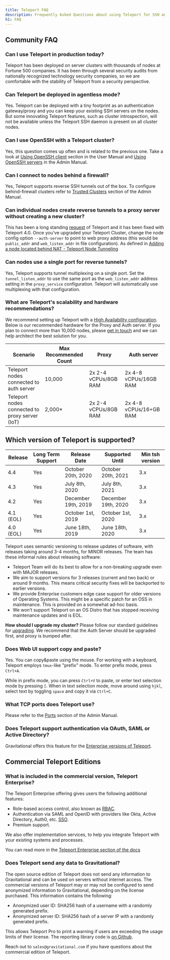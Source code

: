 ```yaml
---
title: Teleport FAQ
description: Frequently Asked Questions about using Teleport for SSH and Kubernetes access
h1: FAQ
---
```


## Community FAQ

### Can I use Teleport in production today?

Teleport has been deployed on server clusters with thousands of nodes at
Fortune 500 companies. It has been through several security audits from
nationally recognized technology security companies, so we are comfortable with
the stability of Teleport from a security perspective.

### Can Teleport be deployed in agentless mode?

Yes. Teleport can be deployed with a tiny footprint as an authentication
gateway/proxy and you can keep your existing SSH servers on the nodes. But some
innovating Teleport features, such as cluster introspection, will not be
available unless the Teleport SSH daemon is present on all cluster nodes.

### Can I use OpenSSH with a Teleport cluster?

Yes, this question comes up often and is related to the previous one. Take a
look at [Using OpenSSH client](user-manual.mdx#using-openssh-client)
section in the User Manual and [Using OpenSSH servers](admin-guide.mdx) in the
Admin Manual.

### Can I connect to nodes behind a firewall?

Yes, Teleport supports reverse SSH tunnels out of the box. To configure
behind-firewall clusters refer to [Trusted Clusters](admin-guide.mdx#trusted-clusters)
section of the Admin Manual.

### Can individual nodes create reverse tunnels to a proxy server without creating a new cluster?

This has been a long standing [request](https://github.com/gravitational/teleport/issues/803) of Teleport and
it has been fixed with Teleport 4.0.   Once you've upgraded your Teleport Cluster, change the node config
option `--auth-server` to point to web proxy address (this would be `public_addr` and `web_listen_addr`
in file configuration). As defined in [Adding a node located behind NAT - Teleport Node Tunneling](admin-guide.mdx#adding-a-node-located-behind-nat)

### Can nodes use a single port for reverse tunnels?

Yes, Teleport supports tunnel multiplexing on a single port.  Set the `tunnel_listen_addr` to use the same port as the `web_listen_addr` address setting in the `proxy_service` configuration. Teleport will automatically use multiplexing with that configuration.

### What are Teleport's scalability and hardware recommendations?

We recommend setting up Teleport with a [High Availability configuration](admin-guide.mdx#high-availability). Below is our
recommended hardware for the Proxy and Auth server. If you plan to connect more than 10,000 nodes, please
[get in touch](mailto:info@gravitational.com) and we can help architect the best solution for you.

Scenario | Max Recommended Count | Proxy | Auth server
------------ | -------------|---------|-------
Teleport nodes connected to auth server | 10,000 |2x  2-4 vCPUs/8GB RAM | 2x 4-8 vCPUs/16GB RAM
Teleport nodes connected to proxy server (IoT) | 2,000* | 2x 2-4 vCPUs/8GB RAM |2x 4-8 vCPUs/16+GB RAM

## Which version of Teleport is supported?

| Release       | Long Term Support | Release Date         | Supported Until      | Min tsh version  |
| --------------|-----| -------------------- | -------------------- | -------------------- |
| 4.4           | Yes | October 20th, 2020   | October 20th, 2021   | 3.x                  |
| 4.3           | Yes | July 8th, 2020       | July 8th, 2021       | 3.x                  |
| 4.2           | Yes | December 19th, 2019  | December 19th, 2020  | 3.x                  |
| 4.1 (EOL)     | Yes | October 1st, 2019    | October 1st, 2020    | 3.x                  |
| 4.0 (EOL)     | Yes | June 18th, 2019      | June 18th, 2020      | 3.x                  |

Teleport uses semantic versioning to release updates of software, with releases taking
around 3-4 months, for MINOR releases. The team has these informal rules about releasing software:

- Teleport Team will do its best to allow for a non-breaking upgrade even with MAJOR releases.
- We aim to support versions for 3 releases (current and two back) or around 9 months.
This means critical security fixes will be backported to earlier versions.
- We provide Enterprise customers edge case support for older versions of Operating Systems. This might be a specific patch for an OSS in maintenance. This is provided on a somewhat ad-hoc basis.
- We won’t support Teleport on an OS Distro that has stopped receiving maintenance updates and is EOL.

**How should I upgrade my cluster?**
Please follow our standard guidelines for [upgrading](admin-guide.mdx#upgrading-teleport).
We recommend that the Auth Server should be upgraded first, and proxy is bumped after.

### Does Web UI support copy and paste?

Yes. You can copy&paste using the mouse. For working with a keyboard, Teleport employs
`tmux`-like "prefix" mode. To enter prefix mode, press `Ctrl+A`.

While in prefix mode, you can press `Ctrl+V` to paste, or enter text selection
mode by pressing `[`. When in text selection mode, move around using `hjkl`, select
text by toggling `space` and copy it via `Ctrl+C`.

### What TCP ports does Teleport use?

Please refer to the [Ports](admin-guide.mdx#ports) section of the Admin Manual.

### Does Teleport support authentication via OAuth, SAML or Active Directory?

Gravitational offers this feature for the [Enterprise versions of Teleport](enterprise/introduction.mdx).

## Commercial Teleport Editions

### What is included in the commercial version, Teleport Enterprise?

The Teleport Enterprise offering gives users the following additional features:

* Role-based access control, also known as [RBAC](enterprise/introduction.mdx#rbac).
* Authentication via SAML and OpenID with providers like Okta, Active
  Directory, Auth0, etc. [SSO](enterprise/sso/ssh-sso.mdx).
* Premium support.

We also offer implementation services, to help you integrate
Teleport with your existing systems and processes.

You can read more in the [Teleport Enterprise section of the docs](enterprise/introduction.mdx)

### Does Teleport send any data to Gravitational?

The open source edition of Teleport does not send any information to
Gravitational and can be used on servers without internet access. The
commercial versions of Teleport may or may not be configured to send anonymized
information to Gravitational, depending on the license purchased. This
information contains the following:

* Anonymized user ID: SHA256 hash of a username with a randomly generated prefix.
* Anonymized server ID: SHA256 hash of a server IP with a randomly generated prefix.

This allows Teleport Pro to print a warning if users are exceeding the usage limits
of their license. The reporting library code is [on Github](https://github.com/gravitational/reporting).

Reach out to `sales@gravitational.com` if you have questions about the commercial
edition of Teleport.
